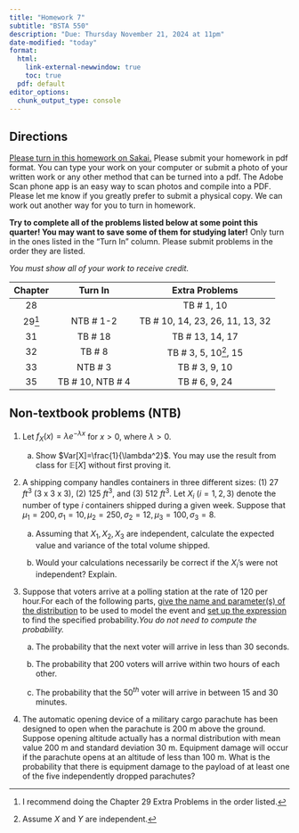 ```yaml
---
title: "Homework 7"
subtitle: "BSTA 550"
description: "Due: Thursday November 21, 2024 at 11pm"
date-modified: "today"
format: 
  html:
    link-external-newwindow: true
    toc: true
  pdf: default 
editor_options: 
  chunk_output_type: console
---
```


## Directions

[Please turn in this homework on Sakai.](https://sakai.ohsu.edu/portal/site/BSTA-550-1-14926-F24/tool/c8320b13-1b6d-42ed-9c19-134634cf25af) Please submit your homework in pdf format. You can type your work on your computer or submit a photo of your written work or any other method that can be turned into a pdf. The Adobe Scan phone app is an easy way to scan photos and compile into a PDF. Please let me know if you greatly prefer to submit a physical copy. We can work out another way for you to turn in homework.

**Try to complete all of the problems listed below at some point this quarter! You may want to save some of them for studying later!** Only turn in the ones listed in the "Turn In" column. Please submit problems in the order they are listed.

*You must show all of your work to receive credit.*

::: center
| Chapter |      Turn In       |          Extra Problems          |
|:-------:|:------------------:|:--------------------------------:|
|   28    |                    |           TB \# 1, 10            |
| 29[^1]  |     NTB \# 1-2     | TB \# 10, 14, 23, 26, 11, 13, 32 |
|   31    |      TB \# 18      |         TB \# 13, 14, 17         |
|   32    |      TB \# 8       |      TB \# 3, 5, 10[^2], 15      |
|   33    |      NTB \# 3      |          TB \# 3, 9, 10          |
|   35    | TB \# 10, NTB \# 4 |          TB \# 6, 9, 24          |
:::

[^1]: I recommend doing the Chapter 29 Extra Problems in the order listed.

[^2]: Assume $X$ and $Y$ are independent.

## Non-textbook problems (NTB)

1.  Let $f_X(x)=\lambda e^{-\lambda x}$ for $x>0$, where $\lambda>0$.

    a.  Show $Var[X]=\frac{1}{\lambda^2}$. You may use the result from class for $\mathbb{E}[X]$ without first proving it.

2.  A shipping company handles containers in three different sizes: (1) 27 $ft^3$ (3 x 3 x 3), (2) 125 $ft^3$, and (3) 512 $ft^3$. Let $X_i$ ($i = 1, 2, 3$) denote the number of type $i$ containers shipped during a given week. Suppose that $\mu_1 =200,\sigma_1=10,\mu_2 =250,\sigma_2=12,\mu_3 =100,\sigma_3=8$.

    a.  Assuming that $X_1,X_2,X_3$ are independent, calculate the expected value and variance of the total volume shipped.

    b.  Would your calculations necessarily be correct if the $X_i$'s were not independent? Explain.

3.  Suppose that voters arrive at a polling station at the rate of 120 per hour.For each of the following parts, [give the name and parameter(s) of the distribution]{.underline} to be used to model the event and [set up the expression]{.underline} to find the specified probability.*You do not need to compute the probability.*

    a.  The probability that the next voter will arrive in less than 30 seconds.

    b.  The probability that 200 voters will arrive within two hours of each other.

    c.  The probability that the $50^{th}$ voter will arrive in between 15 and 30 minutes.

4.  The automatic opening device of a military cargo parachute has been designed to open when the parachute is 200 m above the ground. Suppose opening altitude actually has a normal distribution with mean value 200 m and standard deviation 30 m. Equipment damage will occur if the parachute opens at an altitude of less than 100 m. What is the probability that there is equipment damage to the payload of at least one of the five independently dropped parachutes?
